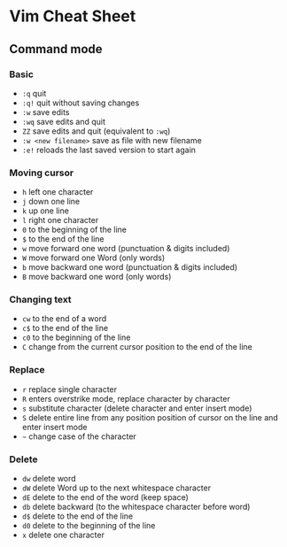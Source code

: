 # Vim Cheat Sheet

## Command mode

### Basic

* `:q` quit
* `:q!` quit without saving changes
* `:w` save edits
* `:wq` save edits and quit
* `ZZ` save edits and quit (equivalent to `:wq`)
* `:w <new filename>` save as file with new filename
* `:e!` reloads the last saved version to start again

### Moving cursor

* `h` left one character
* `j` down one line
* `k` up one line
* `l` right one character
* `0` to the beginning of the line
* `$` to the end of the line
* `w` move forward one word (punctuation & digits included)
* `W` move forward one Word (only words)
* `b` move backward one word (punctuation & digits included)
* `B` move backward one word (only words)

### Changing text

* `cw` to the end of a word
* `c$` to the end of the line
* `c0` to the beginning of the line
* `C` change from the current cursor position to the end of the line

### Replace

* `r` replace single character
* `R` enters overstrike mode, replace character by character
* `s` substitute character (delete character and enter insert mode)
* `S` delete entire line from any position position of cursor on the line and enter insert mode 
* `~` change case of the character

### Delete

* `dw` delete word
* `dW` delete Word up to the next whitespace character
* `dE` delete to the end of the word (keep space)
* `db` delete backward (to the whitespace character before word)
* `d$` delete to the end of the line
* `d0` delete to the beginning of the line
* `x` delete one character
